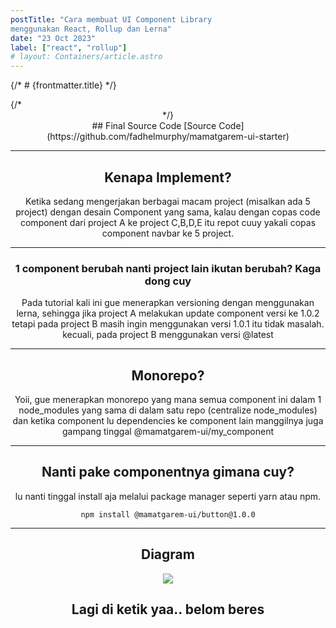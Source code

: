 ```yaml
---
postTitle: "Cara membuat UI Component Library
menggunakan React, Rollup dan Lerna"
date: "23 Oct 2023"
label: ["react", "rollup"]
# layout: Containers/article.astro
---
```



{/* # {frontmatter.title} */}

<Layout titlePage={frontmatter.postTitle}>
  {/* <Header slot="Header" /> */}
  <Navbar client:load/>
  <Header variant="blog" {...frontmatter}/>
  <article class="prose lg:prose-xl text-[#2e3e6a] p-8 md:p-0 md:container mx-auto place-items-center content-start">
  ## Final Source Code
  [Source Code](https://github.com/fadhelmurphy/mamatgarem-ui-starter)
  <hr/>
  <div class="grid grid-cols-1 md:grid-cols-3 items-center gap-x-20 my-5">
  <h1 class="font-semibold leading-[normal] !m-0">Kenapa Implement?</h1>

  <div class="col-span-2">
  Ketika sedang mengerjakan berbagai macam project (misalkan ada 5 project) dengan desain Component yang sama,
  kalau dengan copas code component dari project A ke project C,B,D,E itu repot cuuy yakali copas component navbar ke 5 project.
  </div>

  </div>
  <hr/>
  <div class="grid grid-cols-1 md:grid-cols-3 items-center gap-x-20 my-5">
  <h3 class="font-semibold leading-[normal] !m-0">1 component berubah nanti project lain ikutan berubah? Kaga dong cuy</h3>

  <div class="col-span-2">
  Pada tutorial kali ini gue menerapkan versioning dengan menggunakan lerna, sehingga jika project A melakukan update component versi ke 1.0.2 tetapi
  pada project B masih ingin menggunakan versi 1.0.1 itu tidak masalah. kecuali, pada project B menggunakan versi @latest
  </div>

  </div>

  <hr/>
      <div class="grid grid-cols-1 md:grid-cols-3 items-center gap-x-20 my-5">
  <h1 class="font-semibold leading-[normal] !m-0">Monorepo?</h1>

  <div class="col-span-2">
  Yoii, gue menerapkan monorepo yang mana semua component ini dalam 1 node_modules yang sama di dalam satu repo (centralize node_modules) 
  dan ketika component lu dependencies ke component lain manggilnya juga gampang tinggal @mamatgarem-ui/my_component
  </div>

  </div>
  <hr/>
  <div class="my-5">

  <h2 class="font-semibold leading-[normal] !m-0">Nanti pake componentnya gimana cuy?</h2>

  <p class="!my-5">lu nanti tinggal install aja melalui package manager seperti yarn atau npm.</p>

  ``
  npm install @mamatgarem-ui/button@1.0.0
  ``

  </div>

  <hr/>

  ## Diagram

  <img src={diagramImg.src} />

  ## Lagi di ketik yaa.. belom beres
</article>
</Layout>
